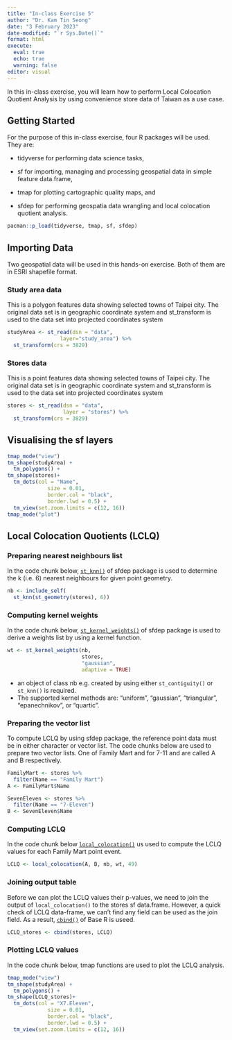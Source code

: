 ```yaml
---
title: "In-class Exercise 5"
author: "Dr. Kam Tin Seong"
date: "3 February 2023"
date-modified: "`r Sys.Date()`"
format: html
execute: 
  eval: true
  echo: true
  warning: false
editor: visual  
---
```


In this in-class exercise, you will learn how to perform Local Colocation Quotient Analysis by using convenience store data of Taiwan as a use case.

## Getting Started

For the purpose of this in-class exercise, four R packages will be used. They are:

-   tidyverse for performing data science tasks,

-   sf for importing, managing and processing geospatial data in simple feature data.frame,

-   tmap for plotting cartographic quality maps, and

-   sfdep for performing geospatia data wrangling and local colocation quotient analysis.

```r
pacman::p_load(tidyverse, tmap, sf, sfdep) 
```

## Importing Data

Two geospatial data will be used in this hands-on exercise. Both of them are in ESRI shapefile format.

### Study area data

This is a polygon features data showing selected towns of Taipei city.  The original data set is in geographic coordinate system and st_transform is used to the data set into projected coordinates system

```r
studyArea <- st_read(dsn = "data", 
                 layer="study_area") %>%
  st_transform(crs = 3829)
```

### Stores data

This is a point features data showing selected towns of Taipei city.  The original data set is in geographic coordinate system and st_transform is used to the data set into projected coordinates system

```r
stores <- st_read(dsn = "data",
                  layer = "stores") %>%
  st_transform(crs = 3829)
```

## Visualising the sf layers


```r
tmap_mode("view")
tm_shape(studyArea) +
  tm_polygons() +
tm_shape(stores)+ 
  tm_dots(col = "Name",
             size = 0.01,
             border.col = "black",
             border.lwd = 0.5) +
  tm_view(set.zoom.limits = c(12, 16))
tmap_mode("plot")

```

## Local Colocation Quotients (LCLQ)

### Preparing nearest neighbours list 

In the code chunk below, [`st_knn()`](https://sfdep.josiahparry.com/reference/st_knn.html) of sfdep package is used to determine the k (i.e. 6) nearest neighbours for given point geometry.   

```r
nb <- include_self(
  st_knn(st_geometry(stores), 6))
```


### Computing kernel weights 

In the code chunk below, [`st_kernel_weights()`](https://sfdep.josiahparry.com/reference/st_kernel_weights.html) of sfdep package is used to derive a weights list by using a kernel function.

```r
wt <- st_kernel_weights(nb, 
                        stores, 
                        "gaussian", 
                        adaptive = TRUE)
```

::: {.callout-note}
- an object of class nb e.g. created by using either `st_contiguity()` or `st_knn()` is required.
- The supported kernel methods are: "uniform", "gaussian", "triangular", "epanechnikov", or "quartic". 
:::

### Preparing the vector list

To compute LCLQ by using sfdep package, the reference point data must be in either character or vector list.  The code chunks below are used to prepare two vector lists.  One of Family Mart and for 7-11 and are called A and B respectively.   

```r
FamilyMart <- stores %>%
  filter(Name == "Family Mart")
A <- FamilyMart$Name
```

```r
SevenEleven <- stores %>%
  filter(Name == "7-Eleven")
B <- SevenEleven$Name
```

### Computing LCLQ

In the code chunk below [`local_colocation()`](https://sfdep.josiahparry.com/reference/local_colocation.html) us used to compute the LCLQ values for each Family Mart point event.

```r
LCLQ <- local_colocation(A, B, nb, wt, 49)
```

### Joining output table

Before we can plot the LCLQ values their p-values, we need to join the output of `local_colocation()` to the stores sf data.frame.  However, a quick check of LCLQ data-frame, we can't find any field can be used as the join field.  As a result, [`cbind()`](https://www.rdocumentation.org/packages/base/versions/3.6.2/topics/cbind) of Base R is useed. 

```r
LCLQ_stores <- cbind(stores, LCLQ)
```

### Plotting LCLQ values

In the code chunk below, tmap functions are used to plot the LCLQ analysis. 

```r
tmap_mode("view")
tm_shape(studyArea) +
  tm_polygons() +
tm_shape(LCLQ_stores)+ 
  tm_dots(col = "X7.Eleven",
             size = 0.01,
             border.col = "black",
             border.lwd = 0.5) +
  tm_view(set.zoom.limits = c(12, 16))
```
